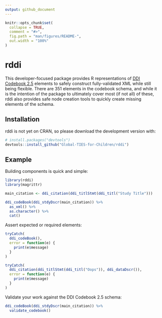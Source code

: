 ```yaml
---
output: github_document
---
```


<!-- README.md is generated from README.Rmd. Please edit that file -->

```r
knitr::opts_chunk$set(
  collapse = TRUE,
  comment = "#>",
  fig.path = "man/figures/README-",
  out.width = "100%"
)
```

# rddi

<!-- badges: start -->
<!-- badges: end -->

This developer-focused package provides R representations of [DDI Codebook 2.5](https://ddialliance.org/Specification/DDI-Codebook/2.5/) elements to safely construct fully-validated XML while still being flexible. There are 351 elements in the codebook schema, and while it is the intention of the package to ultimately cover most (if not all) of these, rddi also provides safe node creation tools to quickly create missing elements of the schema.

## Installation

rddi is not yet on CRAN, so please download the development version with:

``` r
# install.packages("devtools")
devtools::install_github("Global-TIES-for-Children/rddi")
```
## Example

Building components is quick and simple:

```r
library(rddi)
library(magrittr)

main_citation <- ddi_citation(ddi_titlStmt(ddi_titl("Study Title")))

ddi_codeBook(ddi_stdyDscr(main_citation)) %>% 
  as_xml() %>% 
  as.character() %>% 
  cat()
```

Assert expected or required elements:

```r
tryCatch(
  ddi_codeBook(),
  error = function(e) {
    print(e$message)
  }
)

tryCatch(
  ddi_citation(ddi_titlStmt(ddi_titl("Oops")), ddi_dataDscr()),
  error = function(e) {
    print(e$message)
  }
)
```

Validate your work against the DDI Codebook 2.5 schema:

```r
ddi_codeBook(ddi_stdyDscr(main_citation)) %>% 
  validate_codebook()
```


